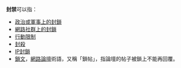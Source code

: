 {{Selfref|關於維基百科上的封禁，請見「'''[[Wikipedia:封禁方針|Wikipedia:封禁方針]]'''」。欲報告對維基百科的封禁申請，請見「'''[[Wikipedia:封禁申請|Wikipedia:封禁申請]]'''」。}}
'''封禁'''可以指：
* [[封鎖|政治或軍事上的封鎖]]
* [[封鎖_(網路)|網路社群上的封鎖]]
* [[行動限制|行動限制]]
* [[封殺|封殺]]
* [[IP封鎖|IP封鎖]]
* [[鎖文|鎖文]]，[[網路論壇|網路論壇]]術語，又稱「鎖帖」，指論壇的帖子被鎖上不能再回覆。

{{disambig|cat=二字消歧义}}